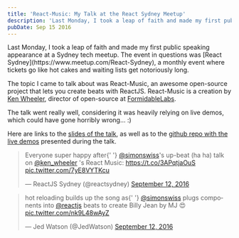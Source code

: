 ```yaml
---
title: 'React-Music: My Talk at the React Sydney Meetup'
description: 'Last Monday, I took a leap of faith and made my first public speaking appearance at a Sydney tech meetup. The event in questions was <a href="https://www.meetup.com/React-Sydney">React Sydney</a>, a monthly event where tickets go like hot cakes and waiting lists get notoriously long.'
pubDate: Sep 15 2016
---
```



<IntroText>
  Last Monday, I took a leap of faith and made my first public speaking appearance at a Sydney tech
  meetup. The event in questions was [React Sydney](https://www.meetup.com/React-Sydney), a monthly
  event where tickets go like hot cakes and waiting lists get notoriously long.
</IntroText>

The topic I came to talk about was React-Music, an awesome open-source project that lets you create beats with ReactJS. React-Music is a creation by [Ken Wheeler](https://twitter.com/ken_wheeler), director of open-source at [FormidableLabs](https://formidable.com).

The talk went really well, considering it was heavily relying on live demos, which could have
gone horribly wrong… :)

Here are links to the [slides of the talk](https://slides.com/simonswiss/react-music), as well as to the [github repo with the live demos](https://github.com/simonswiss/react-music) presented during the talk.

<Tweet>
  <blockquote className="twitter-tweet">
    <p lang="en" dir="ltr">
      Everyone super happy after{' '}
      <a href="https://twitter.com/simonswiss?ref_src=twsrc%5Etfw">@simonswiss</a>&#39;s up-beat (ha
      ha) talk on <a href="https://twitter.com/ken_wheeler?ref_src=twsrc%5Etfw">@ken_wheeler</a>
      &#39;s React Music: <a href="https://t.co/3APqtjaOuS">https://t.co/3APqtjaOuS</a> <a href="https://t.co/7yE8VYTKcu">pic.twitter.com/7yE8VYTKcu</a>
    </p>
    &mdash; ReactJS Sydney (@reactsydney) <a href="https://twitter.com/reactsydney/status/775261154373283842?ref_src=twsrc%5Etfw">September 12, 2016</a>
  </blockquote>
</Tweet>

<Tweet>
  <blockquote className="twitter-tweet">
    <p lang="en" dir="ltr">
      hot reloading builds up the song as{' '}
      <a href="https://twitter.com/simonswiss?ref_src=twsrc%5Etfw">@simonswiss</a> plugs components
      into <a href="https://twitter.com/reactjs?ref_src=twsrc%5Etfw">@reactjs</a> beats to create
      Billy Jean by MJ 😍 <a href="https://t.co/nk9L48wAyZ">pic.twitter.com/nk9L48wAyZ</a>
    </p>
    &mdash; Jed Watson (@JedWatson) <a href="https://twitter.com/JedWatson/status/775251270890233856?ref_src=twsrc%5Etfw">September 12, 2016</a>
  </blockquote>
</Tweet>
